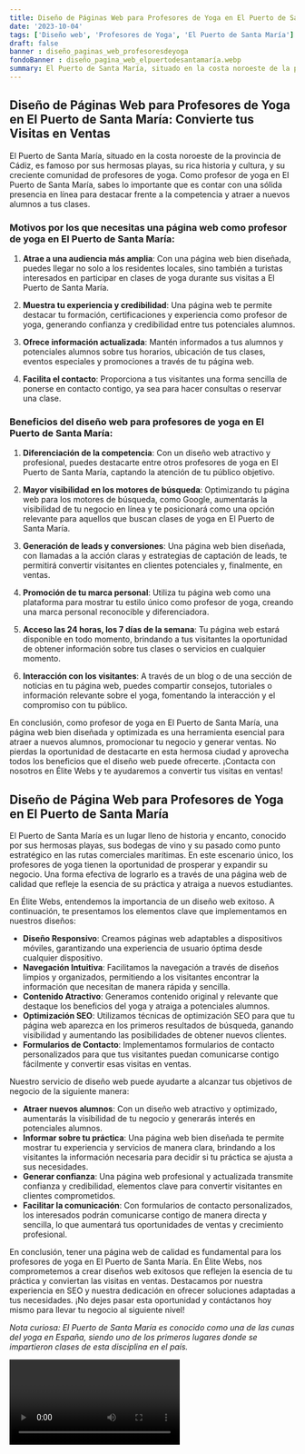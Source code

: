 ```yaml
---
title: Diseño de Páginas Web para Profesores de Yoga en El Puerto de Santa María
date: '2023-10-04'
tags: ['Diseño web', 'Profesores de Yoga', 'El Puerto de Santa María']
draft: false
banner : diseño_paginas_web_profesoresdeyoga
fondoBanner : diseño_pagina_web_elpuertodesantamaría.webp
summary: El Puerto de Santa María, situado en la costa noroeste de la provincia de Cádiz, es famoso por sus hermosas playas, su rica historia y cultura, y su creciente comunidad de profesores de yoga. Como profesor de yoga en El Puerto de Santa María, sabes lo importante que es contar con una sólida presencia en línea para destacar frente a la competencia y atraer a nuevos alumnos a tus clases.
---
```


## Diseño de Páginas Web para Profesores de Yoga en El Puerto de Santa María: Convierte tus Visitas en Ventas

El Puerto de Santa María, situado en la costa noroeste de la provincia de Cádiz, es famoso por sus hermosas playas, su rica historia y cultura, y su creciente comunidad de profesores de yoga. Como profesor de yoga en El Puerto de Santa María, sabes lo importante que es contar con una sólida presencia en línea para destacar frente a la competencia y atraer a nuevos alumnos a tus clases.

### Motivos por los que necesitas una página web como profesor de yoga en El Puerto de Santa María:

1. **Atrae a una audiencia más amplia**: Con una página web bien diseñada, puedes llegar no solo a los residentes locales, sino también a turistas interesados en participar en clases de yoga durante sus visitas a El Puerto de Santa María.

2. **Muestra tu experiencia y credibilidad**: Una página web te permite destacar tu formación, certificaciones y experiencia como profesor de yoga, generando confianza y credibilidad entre tus potenciales alumnos.

3. **Ofrece información actualizada**: Mantén informados a tus alumnos y potenciales alumnos sobre tus horarios, ubicación de tus clases, eventos especiales y promociones a través de tu página web.

4. **Facilita el contacto**: Proporciona a tus visitantes una forma sencilla de ponerse en contacto contigo, ya sea para hacer consultas o reservar una clase.

### Beneficios del diseño web para profesores de yoga en El Puerto de Santa María:

1. **Diferenciación de la competencia**: Con un diseño web atractivo y profesional, puedes destacarte entre otros profesores de yoga en El Puerto de Santa María, captando la atención de tu público objetivo.

2. **Mayor visibilidad en los motores de búsqueda**: Optimizando tu página web para los motores de búsqueda, como Google, aumentarás la visibilidad de tu negocio en línea y te posicionará como una opción relevante para aquellos que buscan clases de yoga en El Puerto de Santa María.

3. **Generación de leads y conversiones**: Una página web bien diseñada, con llamadas a la acción claras y estrategias de captación de leads, te permitirá convertir visitantes en clientes potenciales y, finalmente, en ventas.

4. **Promoción de tu marca personal**: Utiliza tu página web como una plataforma para mostrar tu estilo único como profesor de yoga, creando una marca personal reconocible y diferenciadora.

5. **Acceso las 24 horas, los 7 días de la semana**: Tu página web estará disponible en todo momento, brindando a tus visitantes la oportunidad de obtener información sobre tus clases o servicios en cualquier momento.

6. **Interacción con los visitantes**: A través de un blog o de una sección de noticias en tu página web, puedes compartir consejos, tutoriales o información relevante sobre el yoga, fomentando la interacción y el compromiso con tu público.

En conclusión, como profesor de yoga en El Puerto de Santa María, una página web bien diseñada y optimizada es una herramienta esencial para atraer a nuevos alumnos, promocionar tu negocio y generar ventas. No pierdas la oportunidad de destacarte en esta hermosa ciudad y aprovecha todos los beneficios que el diseño web puede ofrecerte. ¡Contacta con nosotros en Élite Webs y te ayudaremos a convertir tus visitas en ventas!

<GifSeo />

<Cta />

## Diseño de Página Web para Profesores de Yoga en El Puerto de Santa María

El Puerto de Santa María es un lugar lleno de historia y encanto, conocido por sus hermosas playas, sus bodegas de vino y su pasado como punto estratégico en las rutas comerciales marítimas. En este escenario único, los profesores de yoga tienen la oportunidad de prosperar y expandir su negocio. Una forma efectiva de lograrlo es a través de una página web de calidad que refleje la esencia de su práctica y atraiga a nuevos estudiantes.

En Élite Webs, entendemos la importancia de un diseño web exitoso. A continuación, te presentamos los elementos clave que implementamos en nuestros diseños:

- **Diseño Responsivo**: Creamos páginas web adaptables a dispositivos móviles, garantizando una experiencia de usuario óptima desde cualquier dispositivo.
- **Navegación Intuitiva**: Facilitamos la navegación a través de diseños limpios y organizados, permitiendo a los visitantes encontrar la información que necesitan de manera rápida y sencilla.
- **Contenido Atractivo**: Generamos contenido original y relevante que destaque los beneficios del yoga y atraiga a potenciales alumnos.
- **Optimización SEO**: Utilizamos técnicas de optimización SEO para que tu página web aparezca en los primeros resultados de búsqueda, ganando visibilidad y aumentando las posibilidades de obtener nuevos clientes.
- **Formularios de Contacto**: Implementamos formularios de contacto personalizados para que tus visitantes puedan comunicarse contigo fácilmente y convertir esas visitas en ventas.

Nuestro servicio de diseño web puede ayudarte a alcanzar tus objetivos de negocio de la siguiente manera:

- **Atraer nuevos alumnos**: Con un diseño web atractivo y optimizado, aumentarás la visibilidad de tu negocio y generarás interés en potenciales alumnos.
- **Informar sobre tu práctica**: Una página web bien diseñada te permite mostrar tu experiencia y servicios de manera clara, brindando a los visitantes la información necesaria para decidir si tu práctica se ajusta a sus necesidades.
- **Generar confianza**: Una página web profesional y actualizada transmite confianza y credibilidad, elementos clave para convertir visitantes en clientes comprometidos.
- **Facilitar la comunicación**: Con formularios de contacto personalizados, los interesados podrán comunicarse contigo de manera directa y sencilla, lo que aumentará tus oportunidades de ventas y crecimiento profesional.

En conclusión, tener una página web de calidad es fundamental para los profesores de yoga en El Puerto de Santa María. En Élite Webs, nos comprometemos a crear diseños web exitosos que reflejen la esencia de tu práctica y conviertan las visitas en ventas. Destacamos por nuestra experiencia en SEO y nuestra dedicación en ofrecer soluciones adaptadas a tus necesidades. ¡No dejes pasar esta oportunidad y contáctanos hoy mismo para llevar tu negocio al siguiente nivel!

*Nota curiosa: El Puerto de Santa María es conocido como una de las cunas del yoga en España, siendo uno de los primeros lugares donde se impartieron clases de esta disciplina en el país.*

<Video />

<CtaBot job='Profesores de Yoga' city='El Puerto de Santa María'/>

<Gmaps query='El Puerto de Santa María+españa+maps' />